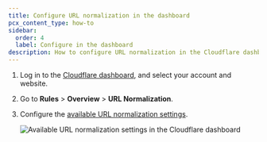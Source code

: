 ```yaml
---
title: Configure URL normalization in the dashboard
pcx_content_type: how-to
sidebar:
  order: 4
  label: Configure in the dashboard
description: How to configure URL normalization in the Cloudflare dashboard.
---
```


1. Log in to the [Cloudflare dashboard](https://dash.cloudflare.com/), and select your account and website.

2. Go to **Rules** > **Overview** > **URL Normalization**.

3. Configure the [available URL normalization settings](/rules/normalization/settings/).

   ![Available URL normalization settings in the Cloudflare dashboard](~/assets/images/rules/normalization/url-normalization-settings.png)
